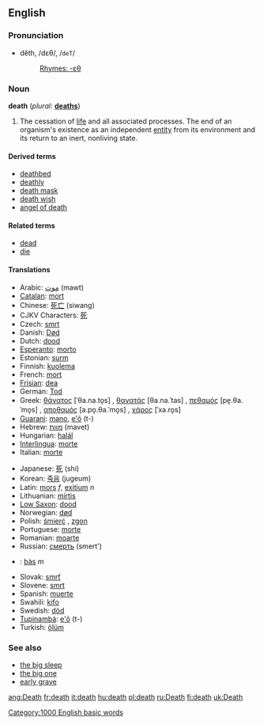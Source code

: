 {{Wikipedia}}
==English==

{{rank|together|already|son|303|death|works|perhaps|state}}

===Pronunciation===
*dĕth, /dɛθ/, /<tt>deT</tt>/
*:[[Rhymes:English:-ɛθ|Rhymes: -ɛθ]]

=== Noun ===
'''death'''  (''plural:'' '''[[deaths]]''')
# The cessation of [[life]] and all associated processes.  The end of an organism's existence as an independent [[entity]] from its environment and its return to an inert, nonliving state.

==== Derived terms ====
*[[deathbed]]
*[[deathly]]
*[[death mask]]
*[[death wish]]
*[[angel of death]]

==== Related terms ====
*[[dead]]
*[[die]]

==== Translations ====
{{top}}
* Arabic: [[موت]] (mawt)
*[[Catalan]]: [[mort]] {{m}}
*Chinese: [[死亡]] (siwang)
*CJKV Characters: [[死]]
*Czech: [[smrt]] {{f}}
*Danish: [[Død]]
*Dutch: [[dood]] {{m}}
*[[Esperanto]]: [[morto]]
*Estonian: [[surm]]
*Finnish: [[kuolema]]
*French: [[mort]] {{f}}
*[[Frisian]]: [[dea]] {{m}}
*German: [[Tod]] {{m}}
*Greek: [[θάνατος]] [ˈθa.na.to̞s] {{m}}, [[θανατάς]] [θa.na.ˈtas] {{m}}, [[πεθαμός]] [pe̞.θa.ˈmo̞s] {{m}}, [[αποθαμός]] [a.po̞.θa.ˈmo̞s] {{m}}, [[χάρος]] [ˈxa.ro̞s] {{m}}
*[[Guarani]]: [[mano]], [[e'õ]] (t-)
*Hebrew: [[מוות]] (mavet) {{f}}
*Hungarian: [[halál]]
*[[Interlingua]]: [[morte]]
*Italian: [[morte]] {{f}}
{{mid}}
*Japanese: [[死]] (shi)
*Korean: [[죽음]] (jugeum)
*Latin: [[mors]] ''f'', [[exitium]] ''n''
*Lithuanian: [[mirtis]] {{f}}
*[[Low Saxon]]: [[dood]] {{m}}
*Norwegian: [[død]] {{m}}
*Polish: [[śmierć]] {{f}}, [[zgon]] {{m}}
*Portuguese: [[morte]] {{f}}
*Romanian: [[moarte]] {{f}}
*Russian: [[смeрть]] (smert') {{f}}
*{{gd}}: [[bàs]] ''m''
*Slovak: [[smrť]] {{f}}
*Slovene: [[smrt]] {{f}}
*Spanish: [[muerte]] {{f}}
*Swahili: [[kifo]]
*Swedish: [[död]] {{c}}
*[[Tupinambá]]: [[e'õ]] (t-)
*Turkish: [[ölüm]]
{{bottom}}

=== See also ===
*[[the big sleep]]
*[[the big one]]
*[[early grave]]

[[Category:1000 English basic words]]

[[ang:Death]]
[[fr:death]]
[[it:death]]
[[hu:death]]
[[pl:death]]
[[ru:Death]]
[[fi:death]]
[[uk:Death]]